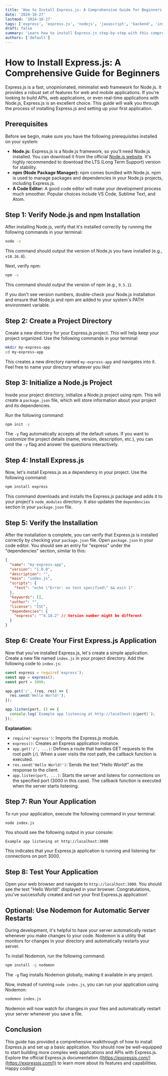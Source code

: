 ```yaml
---
title: 'How to Install Express.js: A Comprehensive Guide for Beginners'
date: '2024-10-27'
lastmod: '2024-10-27'
tags: ['express', 'express.js', 'nodejs', 'javascript', 'backend', 'installation', 'setup', 'guide', 'tutorial']
draft: false
summary: 'Learn how to install Express.js step-by-step with this comprehensive guide. Perfect for beginners, this tutorial covers everything from setting up Node.js to creating your first Express.js application.'
authors: ['default']
---
```


# How to Install Express.js: A Comprehensive Guide for Beginners

Express.js is a fast, unopinionated, minimalist web framework for Node.js. It provides a robust set of features for web and mobile applications. If you're looking to build APIs, web applications, or even real-time applications with Node.js, Express.js is an excellent choice. This guide will walk you through the process of installing Express.js and setting up your first application.

## Prerequisites

Before we begin, make sure you have the following prerequisites installed on your system:

*   **Node.js:** Express.js is a Node.js framework, so you'll need Node.js installed. You can download it from the official [Node.js website](https://nodejs.org/).  It's highly recommended to download the LTS (Long Term Support) version for stability.
*   **npm (Node Package Manager):** npm comes bundled with Node.js.  npm is used to manage packages and dependencies in your Node.js projects, including Express.js.
*   **A Code Editor:** A good code editor will make your development process much smoother. Popular choices include VS Code, Sublime Text, and Atom.

## Step 1: Verify Node.js and npm Installation

After installing Node.js, verify that it's installed correctly by running the following commands in your terminal:

```bash
node -v
```

This command should output the version of Node.js you have installed (e.g., `v18.16.0`).

Next, verify npm:

```bash
npm -v
```

This command should output the version of npm (e.g., `9.5.1`).

If you don't see version numbers, double-check your Node.js installation and ensure that Node.js and npm are added to your system's PATH environment variable.

## Step 2: Create a Project Directory

Create a new directory for your Express.js project. This will help keep your project organized.  Use the following commands in your terminal:

```bash
mkdir my-express-app
cd my-express-app
```

This creates a new directory named `my-express-app` and navigates into it.  Feel free to name your directory whatever you like!

## Step 3: Initialize a Node.js Project

Inside your project directory, initialize a Node.js project using npm. This will create a `package.json` file, which will store information about your project and its dependencies.

Run the following command:

```bash
npm init -y
```

The `-y` flag automatically accepts all the default values.  If you want to customize the project details (name, version, description, etc.), you can omit the `-y` flag and answer the questions interactively.

## Step 4: Install Express.js

Now, let's install Express.js as a dependency in your project.  Use the following command:

```bash
npm install express
```

This command downloads and installs the Express.js package and adds it to your project's `node_modules` directory.  It also updates the `dependencies` section in your `package.json` file.

## Step 5: Verify the Installation

After the installation is complete, you can verify that Express.js is installed correctly by checking your `package.json` file.  Open `package.json` in your code editor. You should see an entry for "express" under the "dependencies" section, similar to this:

```json
{
  "name": "my-express-app",
  "version": "1.0.0",
  "description": "",
  "main": "index.js",
  "scripts": {
    "test": "echo \"Error: no test specified\" && exit 1"
  },
  "keywords": [],
  "author": "",
  "license": "ISC",
  "dependencies": {
    "express": "^4.18.2" // Version number might be different
  }
}
```

## Step 6: Create Your First Express.js Application

Now that you've installed Express.js, let's create a simple application.  Create a new file named `index.js` in your project directory.  Add the following code to `index.js`:

```javascript
const express = require('express');
const app = express();
const port = 3000;

app.get('/', (req, res) => {
  res.send('Hello World!');
});

app.listen(port, () => {
  console.log(`Example app listening at http://localhost:${port}`);
});
```

**Explanation:**

*   `require('express')`:  Imports the Express.js module.
*   `express()`: Creates an Express application instance.
*   `app.get('/', ...)`: Defines a route that handles GET requests to the root path (`/`).  When a user visits the root path, the callback function is executed.
*   `res.send('Hello World!')`: Sends the text "Hello World!" as the response to the client.
*   `app.listen(port, ...)`: Starts the server and listens for connections on the specified port (3000 in this case).  The callback function is executed when the server starts listening.

## Step 7: Run Your Application

To run your application, execute the following command in your terminal:

```bash
node index.js
```

You should see the following output in your console:

```
Example app listening at http://localhost:3000
```

This indicates that your Express.js application is running and listening for connections on port 3000.

## Step 8: Test Your Application

Open your web browser and navigate to `http://localhost:3000`.  You should see the text "Hello World!" displayed in your browser.  Congratulations, you've successfully created and run your first Express.js application!

## Optional: Use Nodemon for Automatic Server Restarts

During development, it's helpful to have your server automatically restart whenever you make changes to your code.  Nodemon is a utility that monitors for changes in your directory and automatically restarts your server.

To install Nodemon, run the following command:

```bash
npm install -g nodemon
```

The `-g` flag installs Nodemon globally, making it available in any project.

Now, instead of running `node index.js`, you can run your application using Nodemon:

```bash
nodemon index.js
```

Nodemon will now watch for changes in your files and automatically restart your server whenever you save a file.

## Conclusion

This guide has provided a comprehensive walkthrough of how to install Express.js and set up a basic application.  You should now be well-equipped to start building more complex web applications and APIs with Express.js.  Explore the official Express.js documentation ([https://expressjs.com/](https://expressjs.com/)) to learn more about its features and capabilities.  Happy coding!